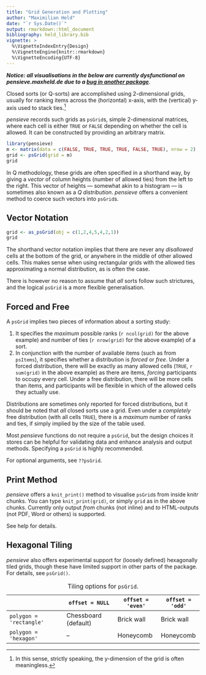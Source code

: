 ```yaml
---
title: "Grid Generation and Plotting"
author: "Maximilian Held"
date: "`r Sys.Date()`"
output: rmarkdown::html_document
bibliography: held_library.bib
vignette: >
  %\VignetteIndexEntry{Design}
  %\VignetteEngine{knitr::rmarkdown}
  %\VignetteEncoding{UTF-8}
---
```


***Notice: all visualisations in the below are currently dysfunctional on pensieve.maxheld.de due to a [bug in another package ](https://github.com/maxheld83/pensieve/issues/388)***.

Closed sorts (or Q-sorts) are accomplished using 2-dimensional grids, usually for ranking items across the (horizontal) x-axis, with the (vertical) y-axis used to stack ties.^[In this sense, strictly speaking, the y-dimension of the grid is often meaningless.]

*pensieve* records such grids as `psGrid`s, simple 2-dimensional matrices, where each cell is either `TRUE` or `FALSE` depending on whether the cell is allowed.
It can be constructed by providing an arbitrary matrix.

```r
library(pensieve)
m <- matrix(data = c(FALSE, TRUE, TRUE, TRUE, FALSE, TRUE), nrow = 2)
grid <- psGrid(grid = m)
grid
```

In Q methodology, these grids are often specified in a shorthand way, by giving a *vector* of column heights (number of allowed ties) from the left to the right.
This vector of heights --- somewhat akin to a histogram --- is sometimes also known as a *Q distribution*.
*pensieve* offers a convenient method to coerce such vectors into `psGrid`s.


## Vector Notation

```r
grid <- as_psGrid(obj = c(1,2,4,5,4,2,1))
grid
```

The shorthand vector notation implies that there are never any *disallowed* cells at the bottom of the grid, or anywhere in the middle of other allowed cells.
This makes sense when using rectangular grids with the allowed ties approximating a normal distribution, as is often the case.

There is however no reason to assume that *all* sorts follow such strictures, and the logical `psGrid` is a more flexible generalisation. 


## Forced and Free

A `psGrid` implies two pieces of information about a sorting study:

1. It specifies the *maximum* possible ranks (`r ncol(grid)` for the above example) and number of ties (`r nrow(grid)` for the above example) of a sort.
2. In conjunction with the number of available items (such as from `psItems`), it specifies whether a distribution is *forced* or *free*.
    Under a forced distribution, there will be exactly as many allowed cells (`TRUE`, `r sum(grid)` in the above example) as there are items, *forcing* participants to occupy every cell.
    Under a free distribution, there will be more cells than items, and participants will be flexible in which of the allowed cells they actually use.

Distributions are sometimes only reported for forced distributions, but it should be noted that *all* closed sorts use a grid.
Even under a *completely* free distribution (with all cells `TRUE`), there is a *maximum* number of ranks and ties, if simply implied by the size of the table used.

Most *pensieve* functions do not require a `psGrid`, but the design choices it stores can be helpful for validating data and enhance analysis and output methods.
Specifying a `psGrid` is highly recommended.

For optional arguments, see `??psGrid`.


## Print Method

*pensieve* offers a `knit_print()` method to visualise `psGrid`s from inside knitr chunks.
You can type `knit_print(grid)`, or simply `grid` as in the above chunks.
Currently only output *from* chunks (not inline) and *to* HTML-outputs (not PDF, Word or others) is supported.

See help for details.


## Hexagonal Tiling

*pensieve* also offers experimental support for (loosely defined) hexagonally tiled grids, though these have limited support in other parts of the package.
For details, see `psGrid()`.


|                         | `offset = NULL`      | `offset = 'even'` | `offset = 'odd'` |
|-------------------------|----------------------|-------------------|------------------|
| `polygon = 'rectangle'` | Chessboard (default) | Brick wall        | Brick wall       |
| `polygon = 'hexagon'`   | --                   | Honeycomb         | Honeycomb        |

Table:  Tiling options for `psGrid`.
